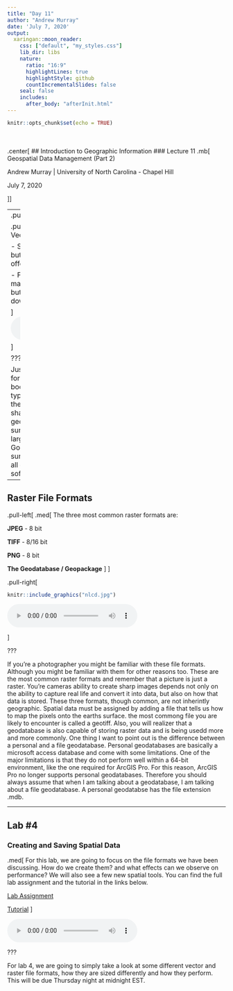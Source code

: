 ```yaml
---
title: "Day 11"
author: "Andrew Murray"
date: 'July 7, 2020'
output:
  xaringan::moon_reader:
    css: ["default", "my_styles.css"]
    lib_dir: libs
    nature:
      ratio: "16:9"
      highlightLines: true
      highlightStyle: github
      countIncrementalSlides: false
    seal: false
    includes:
      after_body: "afterInit.html"
---
```


```r
knitr::opts_chunk$set(echo = TRUE)
```

<br><br>
.center[
## Introduction to Geographic Information
### Lecture 11
.mb[
Geospatial Data Management (Part 2)<br>


Andrew Murray | University of North Carolina - Chapel Hill

July 7, 2020


]]

---
.pull-left[
```r
knitr::include_graphics("shp.png")
```
]

.pull-right[
.med[
###Putting a Bow on Vector Files

- Shapefiles are still the most common but most agencies have also started offering downloadable geodatabases.

- Formats like TIGER/Line, DLG, or TIN may be created using different formats but most of these files are now downloaded as geodatabases.  

]
<audio controls>
  <source src="/slides/intro_geographic_information/Day11/audio/d11s02.mp3" type="audio/mpeg">
  <p>Your browser doesn't support HTML5 audio.</p>
</audio>

]

???

Just to wrap up the discussion of file formats as they relate to vectors, the book talks about several different file types but the truth is that almost all of them are still actually stored as shapefiles and more increasingly as geodatabases. It probably won't surprise you to learn that ESRI's single largest cleint is the United States Government so it should come as no surprise that they often rely on ESRI for all of their spatial data fromat and software needs.

---

## Raster File Formats
.pull-left[
.med[
The three most common raster formats are:

**JPEG**
- 8 bit

**TIFF**
- 8/16 bit

**PNG**
- 8 bit

**The Geodatabase / Geopackage**
]
]

.pull-right[
```r
knitr::include_graphics("nlcd.jpg")
```

<audio controls>
  <source src="/slides/intro_geographic_information/Day11/audio/d11s03.mp3" type="audio/mpeg">
  <p>Your browser doesn't support HTML5 audio.</p>
</audio>
]

???

If you're a photographer you might be familiar with these file formats. Although you might be familiar with them for other reasons too. These are the most common raster formats and remember that a picture is just a raster. You're cameras ability to create sharp images depends not only on the ability to capture real life and convert it into data, but also on how that data is stored. These three formats, though common, are not inherintly geographic. Spatial data must be assigned by adding a file that tells us how to map the pixels onto the earths surface. the most commong file you are likely to encounter is called a geotiff. Also, you will realizer that a geodatabase is also capable of storing raster data and is being usedd more and more commonly. One thing I want to point out is the difference between a personal and a file geodatabase. Personal geodatabases are basically a microsoft access database and come with some limitations. One of the major limitations is that they do not perform well within a 64-bit environment, like the one required for ArcGIS Pro. For this reason, ArcGIS Pro no longer supports personal geodatabases. Therefore you should always assume that when I am talking about a geodatabase, I am talking about a file geodatabase. A personal geodatabse has the file extension .mdb.

---

## Lab #4

### Creating and Saving Spatial Data

.med[
For this lab, we are going to focus on the file formats we have been discussing. How do we create them? and what effects can we observe on performance? We will also see a few new spatial tools. You can find the full lab assignment and the tutorial in the links below.

[Lab Assignment](https://docs.google.com/document/d/1Od_aXHOWhD3hPI8iPV7vPMusKuYLYcvZdIpKjh9TD44/edit?usp=sharing)

[Tutorial](https://unc.zoom.us/rec/share/99RvLuyv3GxOGoXEyX2cZ5B6EZu9eaa81SUW__Fbz0kNfGZWxnR9OPwwPuppVHXi?startTime=1594125344000)
]

<audio controls>
  <source src="/slides/intro_geographic_information/Day11/audio/d11s04.mp3" type="audio/mpeg">
  <p>Your browser doesn't support HTML5 audio.</p>
</audio>

???

For lab 4, we are going to simply take a look at some different vector and raster file formats, how they are sized differently and how they perform. This will be due Thursday night at midnight EST. 